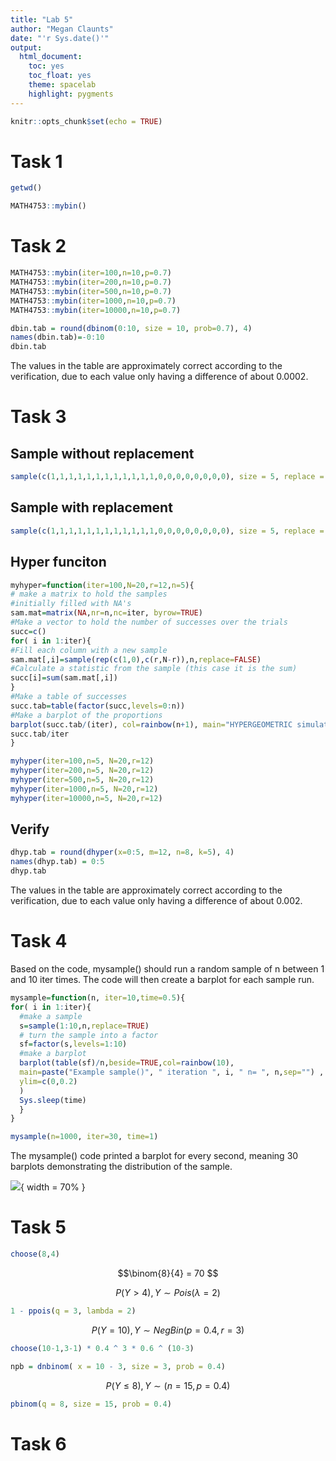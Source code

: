 ```yaml
---
title: "Lab 5"
author: "Megan Claunts"
date: "'r Sys.date()'"
output: 
  html_document:
    toc: yes
    toc_float: yes
    theme: spacelab
    highlight: pygments
---
```


```r
knitr::opts_chunk$set(echo = TRUE)
```

# Task 1

```r
getwd()
```

```r
MATH4753::mybin()
```

# Task 2

```r
MATH4753::mybin(iter=100,n=10,p=0.7)
MATH4753::mybin(iter=200,n=10,p=0.7)
MATH4753::mybin(iter=500,n=10,p=0.7)
MATH4753::mybin(iter=1000,n=10,p=0.7)
MATH4753::mybin(iter=10000,n=10,p=0.7)
```

```r
dbin.tab = round(dbinom(0:10, size = 10, prob=0.7), 4)
names(dbin.tab)=-0:10
dbin.tab
```

The values in the table are approximately correct according to the verification, due to each value only having a difference of about 0.0002. 

# Task 3

## Sample without replacement

```r
sample(c(1,1,1,1,1,1,1,1,1,1,1,1,0,0,0,0,0,0,0,0), size = 5, replace = FALSE, prob = NULL)
```

## Sample with replacement

```r
sample(c(1,1,1,1,1,1,1,1,1,1,1,1,0,0,0,0,0,0,0,0), size = 5, replace = TRUE, prob = NULL)
```

## Hyper funciton

```r
myhyper=function(iter=100,N=20,r=12,n=5){
# make a matrix to hold the samples
#initially filled with NA's
sam.mat=matrix(NA,nr=n,nc=iter, byrow=TRUE)
#Make a vector to hold the number of successes over the trials
succ=c()
for( i in 1:iter){
#Fill each column with a new sample
sam.mat[,i]=sample(rep(c(1,0),c(r,N-r)),n,replace=FALSE)
#Calculate a statistic from the sample (this case it is the sum)
succ[i]=sum(sam.mat[,i])
}
#Make a table of successes
succ.tab=table(factor(succ,levels=0:n))
#Make a barplot of the proportions
barplot(succ.tab/(iter), col=rainbow(n+1), main="HYPERGEOMETRIC simulation", xlab="Number of successes")
succ.tab/iter
}
```

```r
myhyper(iter=100,n=5, N=20,r=12)
myhyper(iter=200,n=5, N=20,r=12)
myhyper(iter=500,n=5, N=20,r=12)
myhyper(iter=1000,n=5, N=20,r=12)
myhyper(iter=10000,n=5, N=20,r=12)

```

## Verify 

```r
dhyp.tab = round(dhyper(x=0:5, m=12, n=8, k=5), 4)
names(dhyp.tab) = 0:5
dhyp.tab
```

The values in the table are approximately correct according to the verification, due to each value only having a difference of about 0.002.

# Task 4

Based on the code, mysample() should run a random sample of n between 1 and 10 iter times. The code will then create a barplot for each sample run.

```r
mysample=function(n, iter=10,time=0.5){
for( i in 1:iter){
  #make a sample
  s=sample(1:10,n,replace=TRUE)
  # turn the sample into a factor
  sf=factor(s,levels=1:10)
  #make a barplot
  barplot(table(sf)/n,beside=TRUE,col=rainbow(10), 
  main=paste("Example sample()", " iteration ", i, " n= ", n,sep="") ,
  ylim=c(0,0.2)
  )
  Sys.sleep(time)
  }
}
```

```r
mysample(n=1000, iter=30, time=1)
```

The mysample() code printed a barplot for every second, meaning 30 barplots demonstrating the distribution of the sample.

![](mysample.png){ width = 70% }

# Task 5    

```r
choose(8,4)
```

$$\binom{8}{4} = 70 $$

$$ P(Y > 4), Y\sim Pois(\lambda = 2) $$

```r
1 - ppois(q = 3, lambda = 2)
```

$$ P(Y=10),Y\sim NegBin(p=0.4,r=3)  $$

```r
choose(10-1,3-1) * 0.4 ^ 3 * 0.6 ^ (10-3)
```

```r
npb = dnbinom( x = 10 - 3, size = 3, prob = 0.4)
```

$$ P(Y \leq 8), Y\sim (n=15,p=0.4) $$

```r
pbinom(q = 8, size = 15, prob = 0.4)
```

# Task 6

